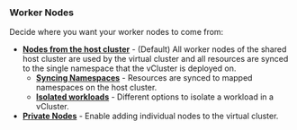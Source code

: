 
### Worker Nodes

Decide where you want your worker nodes to come from:

- **[Nodes from the host cluster](../../worker-nodes/host-nodes)** - (Default) All worker nodes of the shared host cluster are used by the virtual cluster and all resources are synced to the single namespace that the vCluster is deployed on.
  - **[Syncing Namespaces](../../../configure/vcluster-yaml/sync/from-host/nodes)** - Resources are synced to mapped namespaces on the host cluster.
  - **[Isolated workloads](../../host-nodes/isolated-workloads)** - Different options to isolate a workload in a vCluster.
- **[Private Nodes](../../worker-nodes/private-nodes)** - Enable adding individual nodes to the virtual cluster.
